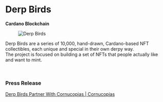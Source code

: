 # Derp Birds  

**Cardano Blockchain**  

<figure className="img-center">
  <img src="/images/partners/derp-birds.avif" alt="Derp Birds" />
</figure>  

Derp Birds are a series of 10,000, hand-drawn, Cardano-based NFT collectibles, each unique and special in their own derpy way.  
The project is focused on building a set of NFTs that people actually like and want to mint.  

</br>  

### Press Release  

<div className="space-y-3">  
  <a href="https://cornucopias.io/blog/derp-birds-partners-with-cornucopias" target="_blank" rel="noopener noreferrer" className="block rounded-xl border border-white/10 bg-zinc-900/60 p-4 hover:bg-zinc-900/80 transition">
    Derp Birds Partner With Cornucopias | Cornucopias
  </a>  
</div>  
